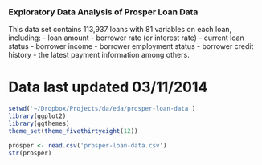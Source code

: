 ### Exploratory Data Analysis of Prosper Loan Data

This data set contains 113,937 loans
with 81 variables on each loan, including:
- loan amount
- borrower rate (or interest rate)
- current loan status
- borrower income
- borrower employment status
- borrower credit history
- the latest payment information
among others.

Data last updated 03/11/2014
========================================================

```r
setwd('~/Dropbox/Projects/da/eda/prosper-loan-data')
library(ggplot2)
library(ggthemes)
theme_set(theme_fivethirtyeight(12))

prosper <- read.csv('prosper-loan-data.csv')
str(prosper)
```

